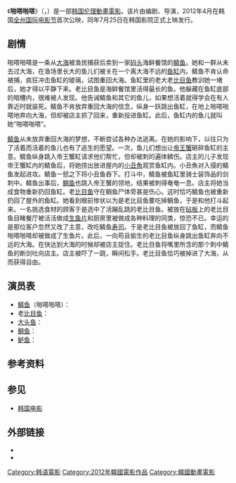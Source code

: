{{Infobox film
| name           = 啪嗒啪嗒
| original_name  = {{lang|ko|파닥파닥}}
| image          = Swimming to Sea.jpg
| caption        = 《啪嗒啪嗒》宣传海报
| director       = {{lk|李大喜|이대희}}
| writer         = {{lk|李大喜|이대희}}
| starring       = {{Plainlist|
* {{lk|金贤智|김현지 (성우)}}
* {{lk|时英俊|시영준}}
* {{lk|贤京洙|현경수}}
* {{lk|安英美 (配音演员)|안영미 (성우)|安英美}}
* {{lk|二胡山|이호산}}
<!-- Per South Korean poster billing -->
}}
| distributor    = {{lk|CJ Entertainment|CJ엔터테인먼트}}
| released       = {{Film date|2012|04||全州国际电影节|2012|07|25|韩国}}
| runtime        = 78分钟
| country        = 韩国
| language       = 韩语
}}
《'''啪嗒啪嗒'''》（{{kor|k=파닥파닥|名=南}}，{{lang-en|''Swimming to Sea''}}）是一部[[大韩民国|韩国]][[伦理片|伦理]][[動畫電影|動畫電影]]{{r|Rex}}。该片由{{lk|李大喜|이대희}}编剧、导演，2012年4月在韩国[[全州国际电影节|全州国际电影节]]首次公映，同年7月25日在韩国影院正式上映发行{{r|indi}}。

== 剧情 ==
啪嗒啪嗒是一条从[[大海|大海]]被渔民捕获后卖到一家[[码头|码头]]海鲜餐馆的[[鲭鱼|鲭鱼]]。她和一群从未去过大海，在渔场里长大的鱼儿们被关在一个离大海不远的[[鱼缸|鱼缸]]内。鲭鱼不肯认命被捕，疯狂冲击鱼缸的玻璃，试图重回大海。鱼缸里的老大老[[比目鱼|比目鱼]]教训她一堵后，她才得以平静下来。老比目鱼是海鲜餐馆里活得最长的鱼。他躲藏在鱼缸底部的暗槽内，很难被人发现。他告诫鲭鱼和其它的鱼儿，如果想活着就得学会在有人靠近时就装死。鲭鱼不肯放弃重回大海的信念，纵身一跃跳出鱼缸，在地上啪嗒啪嗒地奔向大海，但却被店主抓了回来，重新投进鱼缸。此后，鱼缸内的鱼儿就叫她“啪嗒啪嗒”。{{r|Rex|indi}}

[[鲭鱼|鲭鱼]]从未放弃重回大海的梦想，不断尝试各种办法逃离。在她的影响下，以往只为了活着而活着的鱼儿也有了逃生的愿望。一次，鱼儿们想出让[[帝王蟹|帝王蟹]]砸碎鱼缸的主意。鲭鱼纵身跳入帝王蟹缸请求他们帮忙，但却被刺的遍体鳞伤。店主的儿子发现帝王蟹缸内的鲭鱼后，将她捞出放进屋内的[[小丑魚|小丑魚]]观赏鱼缸内。小丑魚对入侵的鲭鱼发起进攻。鲭鱼一怒之下将小丑鱼吞下。打斗中，鲭鱼被鱼缸里骑士装饰品的剑刺中。鲭鱼出事后，[[鲷鱼|鲷鱼]]也跳入帝王蟹的领地，结果被刺得奄奄一息。店主将她当成食物重新扔回鱼缸。老[[比目鱼|比目鱼]]守在鲷鱼尸体旁甚是伤心。这时恰巧鲭鱼也被重新扔回了屋外的鱼缸。她看到眼前惨状以为是老比目鱼要吃掉鲷鱼，于是和他打斗起来。一名挑选食材的顾客于是选中了活蹦乱跳的老比目鱼。被放在[[砧板|砧板]]上的老比目鱼目睹餐厅被活活做成[[生鱼片|生鱼片]]和厨房里被做成各种料理的同类，惊恐不已。幸运的是那位客户忽然又改了主意，改吃鲭鱼[[寿司|寿司]]。于是老比目鱼被放回了鱼缸，而鲭鱼啪嗒啪嗒却被做成了生鱼片。此后，一向苟且偷生的老比目鱼纵身跳出鱼缸奔向不远的大海。在快达到大海的时候却被店主捉住。老比目鱼将嘴里所含的那个刺中鲭鱼的断剑吐向店主。店主被吓了一跳，瞬间松手。老比目鱼恰巧被掉进了大海，从而获得自由。{{r|Rex|indi}}

== 演员表 ==
* [[鲭鱼|鲭鱼]]（啪嗒啪嗒）：{{lk|金贤智|김현지 (성우)}} 
* 老[[比目鱼|比目鱼]]：{{lk|时英俊|시영준}}
* [[大头鱼|大头鱼]]：{{lk|贤京洙|현경수}}
* [[鲷鱼|鲷鱼]]：{{lk|安英美 (配音演员)|안영미 (성우)|安英美}}
* [[鲈鱼|鲈鱼]]：{{lk|二胡山|이호산}}

== 参考资料 ==
{{Reflist|refs=
<ref name=Rex>{{cite web |last1=Baylon |first1=Rex |title=Padak (파닥파닥, Padak Padak) 2012 REVIEW |url=http://www.modernkoreancinema.com/2013/01/padak-padak-padak-2012.html |website=Modern Korean Cinema |accessdate=2020-09-23 |archive-date=2020-10-25 |archive-url=https://web.archive.org/web/20201025013232/http://www.modernkoreancinema.com/2013/01/padak-padak-padak-2012.html |dead-url=no }}</ref>
<ref name=indi>{{cite web|url=http://indiestory.com/eng/film/film_view.asp?film_idx=1394|title=PADAK|work=indiestory.com|accessdate=2020-06-28|archive-date=2020-06-30|archive-url=https://web.archive.org/web/20200630021014/http://indiestory.com/eng/film/film_view.asp?film_idx=1394|dead-url=no}}</ref>
}}

== 参见==
{{Portal box|大韩民国|电影}}
*[[韩国电影|韩国电影]]

== 外部链接 ==
* {{imdb title|title=Swimming to Sea|id=2164058}}
* {{douban|10558447}}

[[Category:韩语電影|Category:韩语電影]]
[[Category:2012年韓國電影作品|Category:2012年韓國電影作品]]
[[Category:韓國動畫電影|Category:韓國動畫電影]]
